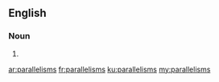==English==

===Noun===
{{head|en|plural}}

# {{plural of|parallelism|lang=en|nocat=1}}

[[ar:parallelisms]]
[[fr:parallelisms]]
[[ku:parallelisms]]
[[my:parallelisms]]